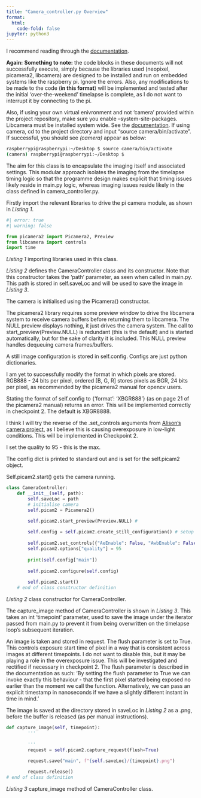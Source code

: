 ```yaml
---
title: "Camera_controller.py Overview"
format:
  html:
    code-fold: false
jupyter: python3
---
```

I recommend reading through the [documentation](https://datasheets.raspberrypi.com/camera/picamera2-manual.pdf).

**Again:**
**Something to note:** the code blocks in these documents will not successfully execute, simply because the libraries used (neopixel, picamera2, libcamera) are designed to be installed and run on embedded systems like the raspberry pi. Ignore the errors. Also, any modifications to be made to the code (**in this format**) will be implemented and tested after the initial 'over-the-weekend' timelapse is complete, as I do not want to interrupt it by connecting to the pi. 

Also, if using your own virtual enivronment and not 'camera' provided within the project repository, make sure you enable --system-site-packages. Libcamera must be installed system wide. See the [documentation](https://datasheets.raspberrypi.com/camera/picamera2-manual.pdf). If using camera, cd to the project directory and input "source camera/bin/activate". If successful, you should see *(camera)* appear as below:
```bash
raspberrypi@raspberrypi:~/Desktop $ source camera/bin/activate
(camera) raspberrypi@raspberrypi:~/Desktop $
```

The aim for this class is to encapsulate the imaging itself and associated settings. This modular approach isolates the imaging from the timelapse timing logic so that the programme design makes explicit that timing issues likely reside in main.py logic, whereas imaging issues reside likely in the class defined in camera_controller.py.

Firstly import the relevant libraries to drive the pi camera module, as shown in *Listing 1*.
```python
#| error: true
#| warning: false

from picamera2 import Picamera2, Preview
from libcamera import controls
import time
```
*Listing 1* importing libraries used in this class.

*Listing 2* defines the CameraController class and its constructor. Note that this constructor takes the 'path' parameter, as seen when called in main.py. This path is stored in self.saveLoc and will be used to save the image in *Listing 3*.

The camera is initialised using the Picamera() constructor.

The picamera2 library requires some preview window to drive the libcamera system to receive camera buffers before returning them to libcamera. The NULL preview displays nothing, it just drives the camera system. The call to start_preview(Preview.NULL) is redundant (this is the default) and is started automatically, but for the sake of clarity it is included. This NULL preview handles dequeuing camera frames/buffers.

A still image configuration is stored in self.config. Configs are just python dictionaries. 

I am yet to successfully modify the format in which pixels are stored. RGB888 - 24 bits per pixel, ordered [B, G, R] stores pixels as BGR, 24 bits per pixel, as recommended by the picamera2 manual for opencv users.

Stating the format of self.config to {'format': 'XBGR888'} (as on page 21 of the picamera2 manual) returns an error. This will be implemented correctly in checkpoint 2. The default is XBGR8888.

I think I will try the reverse of the .set_controls arguments from [Alison's camera project](https://github.com/AlisonMacFadyen/Camera_project), as I believe this is causing overexposure in low-light conditions. This will be implemented in Checkpoint 2.

I set the quality to 95 - this is the max.

The config dict is printed to standard out and is set for the self.picam2 object. 

Self.picam2.start() gets the camera running.
```python
class CameraController:
    def __init__(self, path):
        self.saveLoc = path
        # initialise camera
        self.picam2 = Picamera2()

        self.picam2.start_preview(Preview.NULL) # 
        
        self.config = self.picam2.create_still_configuration() # setup config for high-resolution still image capture. 
        
        self.picam2.set_controls({"AeEnable": False, "AwbEnable": False, "FrameRate": 1.0}) # from Alison's camera_project
        self.picam2.options["quality"] = 95
       
        print(self.config["main"])
        
        self.picam2.configure(self.config)
        
        self.picam2.start()
    # end of class constructor definition

```
*Listing 2* class constructor for CameraController.

The capture_image method of CameraController is shown in *Listing 3*. This takes an int 'timepoint' parameter, used to save the image under the iterator passed from main.py to prevent it from being overwritten on the timelapse loop's subsequent iteration.

An image is taken and stored in request. The flush parameter is set to True. This controls exposure start time of pixel in a way that is consistent across images at different timepoints. I do not want to disable this, but it may be playing a role in the overexposure issue. This will be investigated and rectified if necessary in checkpoint 2.
The flush parameter is described in the documentation as such: 
        'By setting the flush parameter to True we can invoke
         exactly this behaviour - that the first pixel started being exposed no earlier than the moment we call the function.
         Alternatively, we can pass an explicit timestamp in nanoseconds if we have a slightly different instant in time in mind.'

The image is saved at the directory stored in saveLoc in *Listing 2* as a .png, before the buffer is released (as per manual instructions).
```python
def capture_image(self, timepoint):                           
        '''
        
        '''
        request = self.picam2.capture_request(flush=True)
        
        request.save("main", f"{self.saveLoc}/{timepoint}.png") 

        request.release()
# end of class definition
```
*Listing 3* capture_image method of CameraController class.